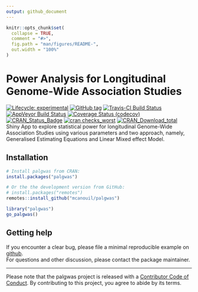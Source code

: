 ```yaml
---
output: github_document
---
```


<!-- README.md is generated from README.Rmd. Please edit that file -->

```r
knitr::opts_chunk$set(
  collapse = TRUE,
  comment = "#>",
  fig.path = "man/figures/README-",
  out.width = "100%"
)
```

# Power Analysis for Longitudinal Genome-Wide Association Studies

<!-- badges: start -->
[![Lifecycle: experimental](https://img.shields.io/badge/lifecycle-experimental-orange.svg)](https://www.tidyverse.org/lifecycle/#experimental)
[![GitHub
tag](https://img.shields.io/github/tag/mcanouil/palgwas.svg?label=latest%20tag&include_prereleases)](https://github.com/mcanouil/palgwas)
[![Travis-CI Build
Status](https://travis-ci.org/mcanouil/palgwas.svg?branch=master)](https://travis-ci.org/mcanouil/palgwas)
[![AppVeyor Build
Status](https://ci.appveyor.com/api/projects/status/github/mcanouil/palgwas?branch=master&svg=true)](https://ci.appveyor.com/project/mcanouil/palgwas)
[![Coverage Status
(codecov)](https://codecov.io/gh/mcanouil/palgwas/branch/master/graph/badge.svg)](https://codecov.io/gh/mcanouil/palgwas)
[![CRAN\_Status\_Badge](https://www.r-pkg.org/badges/version-ago/palgwas)](https://cran.r-project.org/package=palgwas)
[![cran
checks\_worst](https://cranchecks.info/badges/worst/palgwas)](https://cran.r-project.org/web/checks/check_results_palgwas.html)
[![CRAN\_Download\_total](https://cranlogs.r-pkg.org/badges/palgwas)](https://cran.r-project.org/package=palgwas)
<!-- badges: end -->
Shiny App to explore statistical power for longitudinal Genome-Wide Association Studies using various parameters and two approach, namely, Generalised Estimating Equations and Linear Mixed effect Model.

## Installation

```r
# Install palgwas from CRAN:
install.packages("palgwas")

# Or the the development version from GitHub:
# install.packages("remotes")
remotes::install_github("mcanouil/palgwas")
```

```r
library("palgwas")
go_palgwas()
```

## Getting help

If you encounter a clear bug, please file a minimal reproducible example on [github](https://github.com/mcanouil/palgwas/issues).  
For questions and other discussion, please contact the package maintainer.

---

Please note that the palgwas project is released with a [Contributor Code of Conduct](https://contributor-covenant.org/version/2/0/CODE_OF_CONDUCT.html). By contributing to this project, you agree to abide by its terms.
